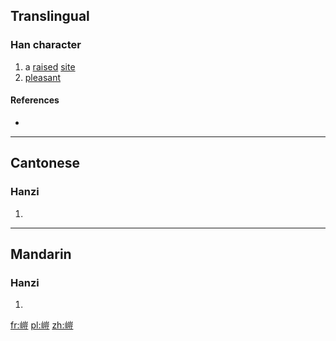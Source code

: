 ==Translingual==

===Han character===
{{Han char|rn=46|rad=山|as=10|sn=13|four=|canj=山山一廿 (UUMT)|ids=⿰[[山]][[豈]]}}

# a [[raise]]d [[site]]
# [[pleasant]]

====References====
* {{Han ref|kx=0317.220|dkj=08343|dj=0618.010|hdz=10790.130|uh=5D66|ud=23910}}

----

==Cantonese==

===Hanzi===
{{yue-hanzi|jyut=[[hoi2]]|y=hoi2}}

# {{defn|lang=yue|sort=山10}}

----

==Mandarin==

===Hanzi===
{{cmn-hanzi|pin=[[kǎi]] ([[kai3]]), [[ái]] ([[ai2]])|wg=k'ai<sup>3</sup>, ai<sup>2</sup>}}

# {{defn|lang=cmn|sort=山10}}

[[fr:嵦]]
[[pl:嵦]]
[[zh:嵦]]